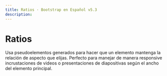 ```yaml
---
title: Ratios · Bootstrap en Español v5.3
description: 
---
```


# Ratios

Usa pseudoelementos generados para hacer que un elemento mantenga la relación de aspecto que elijas. Perfecto para manejar de manera responsive incrustaciones de videos o presentaciones de diapositivas según el ancho del elemento principal.